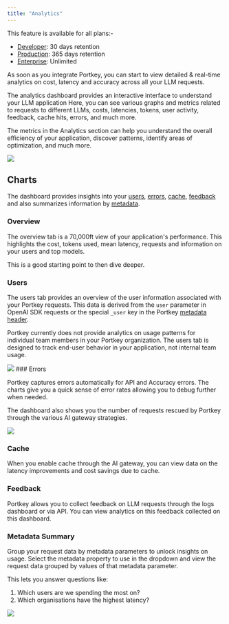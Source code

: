 ```yaml
---
title: "Analytics"
---
```


<Info>
This feature is available for all plans:-

* [Developer](https://app.portkey.ai/): 30 days retention
* [Production](https://app.portkey.ai/): 365 days retention
* [Enterprise](https://portkey.ai/docs/product/enterprise-offering): Unlimited
</Info>

As soon as you integrate Portkey, you can start to view detailed & real-time analytics on cost, latency and accuracy across all your LLM requests.

The analytics dashboard provides an interactive interface to understand your LLM application Here, you can see various graphs and metrics related to requests to different LLMs, costs, latencies, tokens, user activity, feedback, cache hits, errors, and much more.

The metrics in the Analytics section can help you understand the overall efficiency of your application, discover patterns, identify areas of optimization, and much more.

<Frame>
    <img src="/images/product/dashboard.png"/>
</Frame>

## Charts

The dashboard provides insights into your [users](/product/observability/analytics#users), [errors](/product/observability/analytics#errors), [cache](/product/observability/analytics#cache), [feedback](/product/observability/analytics#feedback) and also summarizes information by [metadata](/product/observability/analytics#metadata-summary).

### Overview

The overview tab is a 70,000ft view of your application's performance. This highlights the cost, tokens used, mean latency, requests and information on your users and top models.

This is a good starting point to then dive deeper.

### Users

The users tab provides an overview of the user information associated with your Portkey requests. This data is derived from the `user` parameter in OpenAI SDK requests or the special `_user` key in the Portkey [metadata header](/product/observability/metadata).

Portkey currently does not provide analytics on usage patterns for individual team members in your Portkey organization. The users tab is designed to track end-user behavior in your application, not internal team usage.

<Frame>
 <img src="/images/product/errors-analytics.avif"/>
</Frame>
### Errors

Portkey captures errors automatically for API and Accuracy errors. The charts give you a quick sense of error rates allowing you to debug further when needed.

The dashboard also shows you the number of requests rescued by Portkey through the various AI gateway strategies.

<Frame caption="Error Analytics Dashboard">
  <img src="/images/product/users-analytics.avif"/>
</Frame>


### Cache

When you enable cache through the AI gateway, you can view data on the latency improvements and cost savings due to cache.

### Feedback

Portkey allows you to collect feedback on LLM requests through the logs dashboard or via API. You can view analytics on this feedback collected on this dashboard.

### Metadata Summary

Group your request data by metadata parameters to unlock insights on usage. Select the metadata property to use in the dropdown and view the request data grouped by values of that metadata parameter.

This lets you answer questions like:

1. Which users are we spending the most on?
2. Which organisations have the highest latency?

<Frame caption="Metadata Analytics">
  <img src="/images/product/metadata-analytics.avif"/>
</Frame>
